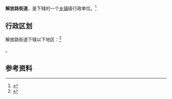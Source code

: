 {{中国乡级行政区|37/01/02/001/000}}

'''解放路街道'''，是{{PRC admin/fullname|37/01/02/001/000|3}}下辖的一个[[乡镇|乡镇]]级行政单位。<ref>{{PRC admin/ref sgc|{{PRC admin/parent|37/01/02/001/000}}}}</ref>

== 行政区划 ==

解放路街道下辖以下地区：<ref>{{PRC admin/ref sgc|37/01/02/001/000}}</ref>

{{PRC admin/children|37/01/02/001/000}}。

== 参考资料 ==

{{reflist}}

{{行政区划小作品}}
{{PRC admin/navcat|37/01/02/001/000}}